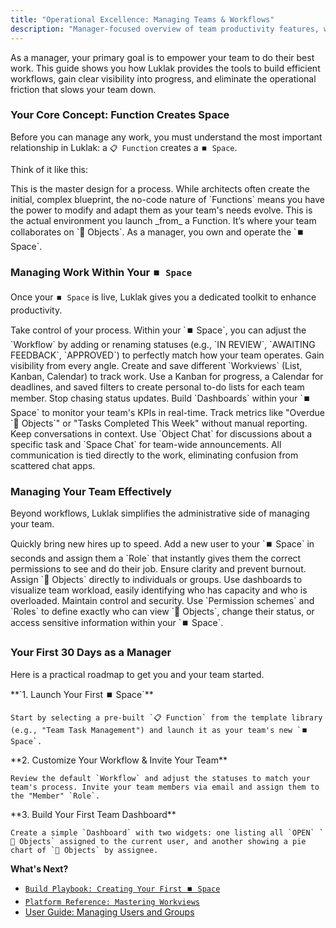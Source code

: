 ```yaml
---
title: "Operational Excellence: Managing Teams & Workflows"
description: "Manager-focused overview of team productivity features, workflow management, and administrative capabilities."
---
```



<Tip>
  As a manager, your primary goal is to empower your team to do their best work. This guide shows you how Luklak provides the tools to build efficient workflows, gain clear visibility into progress, and eliminate the operational friction that slows your team down.
</Tip>

### Your Core Concept: Function Creates Space

Before you can manage any work, you must understand the most important relationship in Luklak: a `📋 Function` creates a `⏹️ Space`.

Think of it like this:

<CardGroup cols={2}>
  <Card title="📋 Function = The Blueprint">
    This is the master design for a process. While architects often create the initial, complex blueprint, the no-code nature of `Functions` means you have the power to modify and adapt them as your team's needs evolve.
  </Card>
  <Card title="⏹️ Space = Where work happens">
    This is the actual environment you launch _from_ a Function. It’s where your team collaborates on `🧊 Objects`. As a manager, you own and operate the `⏹️ Space`.
  </Card>
</CardGroup>

### Managing Work Within Your `⏹️ Space`

Once your `⏹️ Space` is live, Luklak gives you a dedicated toolkit to enhance productivity.

<CardGroup cols={2}>
  <Card title="Customizable Workflows">
    Take control of your process. Within your `⏹️ Space`, you can adjust the `Workflow` by adding or renaming statuses (e.g., `IN REVIEW`, `AWAITING FEEDBACK`, `APPROVED`) to perfectly match how your team operates.
  </Card>
  <Card title="Powerful Workviews">
    Gain visibility from every angle. Create and save different `Workviews` (List, Kanban, Calendar) to track work. Use a Kanban for progress, a Calendar for deadlines, and saved filters to create personal to-do lists for each team member.
  </Card>
  <Card title="Real-Time Dashboards">
    Stop chasing status updates. Build `Dashboards` within your `⏹️ Space` to monitor your team's KPIs in real-time. Track metrics like "Overdue `🧊 Objects`" or "Tasks Completed This Week" without manual reporting.
  </Card>
  <Card title="Unified Communication">
    Keep conversations in context. Use `Object Chat` for discussions about a specific task and `Space Chat` for team-wide announcements. All communication is tied directly to the work, eliminating confusion from scattered chat apps.
  </Card>
</CardGroup>

### Managing Your Team Effectively

Beyond workflows, Luklak simplifies the administrative side of managing your team.

<AccordionGroup>
  <Accordion title="Onboarding New Members">
    Quickly bring new hires up to speed. Add a new user to your `⏹️ Space` in seconds and assign them a `Role` that instantly gives them the correct permissions to see and do their job.
  </Accordion>
  <Accordion title="Assigning Work & Balancing Load">
    Ensure clarity and prevent burnout. Assign `🧊 Objects` directly to individuals or groups. Use dashboards to visualize team workload, easily identifying who has capacity and who is overloaded.
  </Accordion>
  <Accordion title="Setting Clear Permissions">
    Maintain control and security. Use `Permission schemes` and `Roles` to define exactly who can view `🧊 Objects`, change their status, or access sensitive information within your `⏹️ Space`.
  </Accordion>
</AccordionGroup>

### Your First 30 Days as a Manager

Here is a practical roadmap to get you and your team started.

<Steps>
  <Step>
    **`1. Launch Your First ⏹️ Space`**

    Start by selecting a pre-built `📋 Function` from the template library (e.g., "Team Task Management") and launch it as your team's new `⏹️ Space`.
  </Step>
  <Step>
    **2. Customize Your Workflow & Invite Your Team**

    Review the default `Workflow` and adjust the statuses to match your team's process. Invite your team members via email and assign them to the "Member" `Role`.
  </Step>
  <Step>
    **3. Build Your First Team Dashboard**

    Create a simple `Dashboard` with two widgets: one listing all `OPEN` `🧊 Objects` assigned to the current user, and another showing a pie chart of `🧊 Objects` by assignee.
  </Step>
</Steps>

**What's Next?**

- [`Build Playbook: Creating Your First ⏹️ Space`](/build-playbooks/creating-your-first-space)
- [`Platform Reference: Mastering Workviews`](/platform/workviews)
- [User Guide: Managing Users and Groups](/user-guides/managing-users-and-groups)